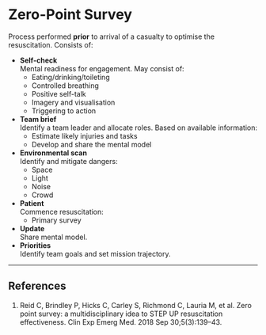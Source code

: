 # Zero-Point Survey

Process performed **prior** to arrival of a casualty to optimise the resuscitation. Consists of:

* **Self-check**\
Mental readiness for engagement. May consist of:
	* Eating/drinking/toileting
	* Controlled breathing
	* Positive self-talk
	* Imagery and visualisation
	* Triggering to action
* **Team brief**\
Identify a team leader and allocate roles. Based on available information:
	* Estimate likely injuries and tasks
	* Develop and share the mental model
* **Environmental scan**\
Identify and mitigate dangers:
	* Space
	* Light
	* Noise
	* Crowd
* **Patient**\
Commence resuscitation:
	* Primary survey
* **Update**\
Share mental model.
* **Priorities**\
Identify team goals and set mission trajectory.


---

## References

1. Reid C, Brindley P, Hicks C, Carley S, Richmond C, Lauria M, et al. Zero point survey: a multidisciplinary idea to STEP UP resuscitation effectiveness. Clin Exp Emerg Med. 2018 Sep 30;5(3):139–43. 
